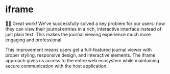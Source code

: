 # iframe

<EpicVideo url="https://www.epicai.pro/workshops/day-5-6-mcp-ui/iframe-s6mai/solution" />

👨‍💼 Great work! We've successfully solved a key problem for our users: now they can view their journal entries in a rich, interactive interface instead of just plain text. This makes the journal viewing experience much more engaging and professional.

This improvement means users get a full-featured journal viewer with proper styling, responsive design, and interactive elements. The iframe approach gives us access to the entire web ecosystem while maintaining secure communication with the host application.
